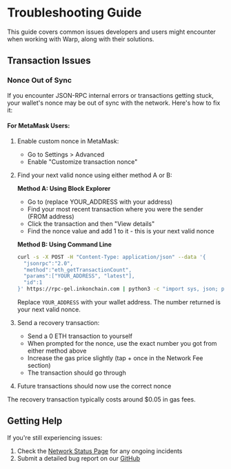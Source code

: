 
# Troubleshooting Guide

This guide covers common issues developers and users might encounter when working with Warp, along with their solutions.

## Transaction Issues

### Nonce Out of Sync

If you encounter JSON-RPC internal errors or transactions getting stuck, your wallet's nonce may be out of sync with the network. Here's how to fix it:

#### For MetaMask Users:

1. Enable custom nonce in MetaMask:

   - Go to Settings > Advanced
   - Enable "Customize transaction nonce"

2. Find your next valid nonce using either method A or B:

   **Method A: Using Block Explorer**

   - Go to <CopyableCode code="https://explorer.inkonchain.com/address/YOUR_ADDRESS" /> (replace YOUR_ADDRESS with your address)
   - Find your most recent transaction where you were the sender (FROM address)
   - Click the transaction and then "View details"
   - Find the nonce value and add 1 to it - this is your next valid nonce

   **Method B: Using Command Line**

   ```bash
   curl -s -X POST -H "Content-Type: application/json" --data '{
     "jsonrpc":"2.0",
     "method":"eth_getTransactionCount",
     "params":["YOUR_ADDRESS", "latest"],
     "id":1
   }' https://rpc-gel.inkonchain.com | python3 -c "import sys, json; print(int(json.load(sys.stdin)['result'], 16))"
   ```

   Replace `YOUR_ADDRESS` with your wallet address. The number returned is your next valid nonce.

3. Send a recovery transaction:

   - Send a 0 ETH transaction to yourself
   - When prompted for the nonce, use the exact number you got from either method above
   - Increase the gas price slightly (tap + once in the Network Fee section)
   - The transaction should go through

4. Future transactions should now use the correct nonce

<Callout type="info">
  The recovery transaction typically costs around $0.05 in gas fees.
</Callout>

## Getting Help

If you're still experiencing issues:

1. Check the [Network Status Page](https://status.warpdao.org//) for any ongoing incidents
2. Submit a detailed bug report on our [GitHub](https://github.com/WarpOnChain/docs/issues)
